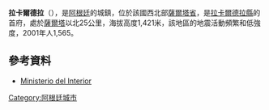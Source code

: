 {{Coord|24|36|0|S|65|23|0|W|display=title}}

'''拉卡爾德拉'''（{{lang-es|La Caldera}}），是[[阿根廷|阿根廷]]的城鎮，位於該國西北部[[薩爾塔省|薩爾塔省]]，是[[拉卡爾德拉縣|拉卡爾德拉縣]]的首府，處於[[薩爾塔|薩爾塔]]以北25公里，海拔高度1,421米，該地區的地震活動頻繁和低強度，2001年人1,565。

==參考資料==
*[http://www.mininterior.gov.ar/ Ministerio del Interior] {{Wayback|url=http://www.mininterior.gov.ar/ |date=20140610230411 }} {{es icon}}

{{Argentina-geo-stub}}
[[Category:阿根廷城市|Category:阿根廷城市]]